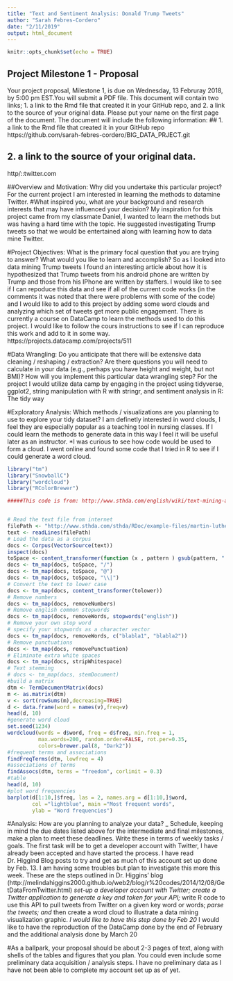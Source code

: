 ```yaml
---
title: "Text and Sentiment Analysis: Donald Trump Tweets"
author: "Sarah Febres-Cordero"
date: "2/11/2019"
output: html_document
---
```


```r
knitr::opts_chunk$set(echo = TRUE)
```



## Project Milestone 1 - Proposal
Your project proposal, Milestone 1, is due on Wednesday, 13 Februray 2018, by 5:00 pm EST.You will submit a PDF file. This document will contain two links; 1. a link to the Rmd file that created it in your GitHub repo, and 2. a link to the source of your original data. Please put your name on the first page of the document. The document will include the following information:
## 1. a link to the Rmd file that created it in your GitHub repo
https://github.com/sarah-febres-cordero/BIG_DATA_PRJECT.git

## 2. a link to the source of your original data.
http/::twitter.com

##Overview and Motivation:
Why did you undertake this particular project? For the current project I am interested in learning the methods to datamine Twitter. 
#What inspired you, what are your background and research interests that may have influenced your decision? 
My inspiration for this project came from my classmate Daniel, I wanted to learn the methods but was having a hard time with the topic. He suggested investigating Trump tweets so that we would be entertained along with learning how to data mine Twitter. 

#Project Objectives: What is the primary focal question that you are trying to answer? What would you like to learn and accomplish? 
So as I looked into data mining Trump tweets I found an interesting article about how it is hypothesized that Trump tweets from his android phone are written by Trump and those from his IPhone are written by staffers. I would like to see if I can repoduce this data and see if all of the current code works (in the comments it was noted that there were problems with some of the code) and I would like to add to this project by adding some word clouds and analyzing which set of tweets get more public engagement. There is currently a course on DataCamp to learn the methods used to do this project. I would like to follow the cours instructions to see if I can reproduce this work and add to it in some way. https://projects.datacamp.com/projects/511

#Data Wrangling: 
Do you anticipate that there will be extensive data cleaning / reshaping / extraction? Are there questions you will need to calculate in your data (e.g., perhaps you have height and weight, but not BMI)? How will you implement this particular data wrangling step? 
For the project I would utilize data camp by engaging in the project using tidyverse, ggplot2, string manipulation with R with stringr, and sentiment analysis in R: The tidy way

#Exploratory Analysis: 
Which methods / visualizations are you planning to use to explore your tidy dataset?
I am definetly interested in word clouds, I feel they are especially popular as a teaching tool in nursing classes. If I could learn the methods to generate data in this way I feel it will be useful later as an instructor.
*I was curious to see how code would be used to form a cloud. I went online and found some code that I tried in R to see if I could generate a word cloud.

```r
library("tm")
library("SnowballC")
library("wordcloud")
library("RColorBrewer")

#####This code is from: http://www.sthda.com/english/wiki/text-mining-and-word-cloud-fundamentals-in-r-5-simple-steps-you-should-know


# Read the text file from internet
filePath <- "http://www.sthda.com/sthda/RDoc/example-files/martin-luther-king-i-have-a-dream-speech.txt"
text <- readLines(filePath)
# Load the data as a corpus
docs <- Corpus(VectorSource(text))
inspect(docs)
toSpace <- content_transformer(function (x , pattern ) gsub(pattern, " ", x))
docs <- tm_map(docs, toSpace, "/")
docs <- tm_map(docs, toSpace, "@")
docs <- tm_map(docs, toSpace, "\\|")
# Convert the text to lower case
docs <- tm_map(docs, content_transformer(tolower))
# Remove numbers
docs <- tm_map(docs, removeNumbers)
# Remove english common stopwords
docs <- tm_map(docs, removeWords, stopwords("english"))
# Remove your own stop word
# specify your stopwords as a character vector
docs <- tm_map(docs, removeWords, c("blabla1", "blabla2")) 
# Remove punctuations
docs <- tm_map(docs, removePunctuation)
# Eliminate extra white spaces
docs <- tm_map(docs, stripWhitespace)
# Text stemming
# docs <- tm_map(docs, stemDocument)
#build a matrix
dtm <- TermDocumentMatrix(docs)
m <- as.matrix(dtm)
v <- sort(rowSums(m),decreasing=TRUE)
d <- data.frame(word = names(v),freq=v)
head(d, 10)
#generate word cloud
set.seed(1234)
wordcloud(words = d$word, freq = d$freq, min.freq = 1,
          max.words=200, random.order=FALSE, rot.per=0.35, 
          colors=brewer.pal(8, "Dark2"))
#frequent terms and associations
findFreqTerms(dtm, lowfreq = 4)
#associations of terms
findAssocs(dtm, terms = "freedom", corlimit = 0.3)
#table
head(d, 10)
#plot word frequencies
barplot(d[1:10,]$freq, las = 2, names.arg = d[1:10,]$word,
        col ="lightblue", main ="Most frequent words",
        ylab = "Word frequencies")
```



#Analysis: 
How are you planning to analyze your data? _ Schedule, keeping in mind the due dates listed above for the intermediate and final milestones, make a plan to meet these deadlines. Write these in terms of weekly tasks / goals.
The first task will be to get a developer account with Twitter, I have already been accepted and have started the process. I have read Dr. Higgind Blog posts to try and get as much of this account set up done by Feb. 13. I am having some troubles but plan to investigate this more this week. These are the steps outlined in Dr. Higgins' blog (http://melindahiggins2000.github.io/web2/blog/r%20codes/2014/12/08/GetDataFromTwitter.html)
*set-up a developer account with Twitter;
create a Twitter application to generate a key and token for your API;
*write R code to use this API to pull tweets from Twitter on a given key word or words;
*parse the tweets; and
*then create a word cloud to illustrate a data mining visualization graphic.
*I would like to have this step done by Feb 20 
* I would like to have the reproduction of the DataCamp done by the end of February and the additional analysis done by March 20

#As a ballpark, your proposal should be about 2-3 pages of text, along with shells of the tables and figures that you plan. You could even include some preliminary data acquisition / analysis steps.
I have no preliminary data as I have not been able to complete my account set up as of yet. 



```r

```

##

```r

```

##
